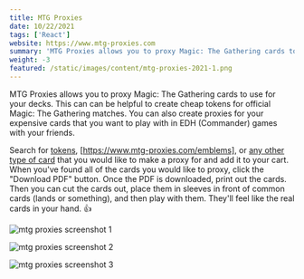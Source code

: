 ```yaml
---
title: MTG Proxies
date: 10/22/2021
tags: ['React']
website: https://www.mtg-proxies.com
summary: 'MTG Proxies allows you to proxy Magic: The Gathering cards to use for your decks.'
weight: -3
featured: /static/images/content/mtg-proxies-2021-1.png
---
```


MTG Proxies allows you to proxy Magic: The Gathering cards to use for your decks. This can can be helpful to create cheap tokens for official Magic: The Gathering matches. You can also create proxies for your expensive cards that you want to play with in EDH (Commander) games with your friends.

Search for [tokens](https://www.mtg-proxies.com/tokens), [https://www.mtg-proxies.com/emblems], or [any other type of card](https://www.mtg-proxies.com/cards) that you would like to make a proxy for and add it to your cart. When you've found all of the cards you would like to proxy, click the "Download PDF" button. Once the PDF is downloaded, print out the cards. Then you can cut the cards out, place them in sleeves in front of common cards (lands or something), and then play with them. They'll feel like the real cards in your hand. 👍

![mtg proxies screenshot 1](/static/images/content/mtg-proxies-2021-1.png)

![mtg proxies screenshot 2](/static/images/content/mtg-proxies-2021-2.png)

![mtg proxies screenshot 3](/static/images/content/mtg-proxies-2021-pdf.png)
